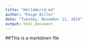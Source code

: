 ```yaml
---
title: "HelloWorld.md"
author: "Paige Biller"
date: "Tuesday, November 11, 2014"
output: html_document
---
```


##This is a markdown file
